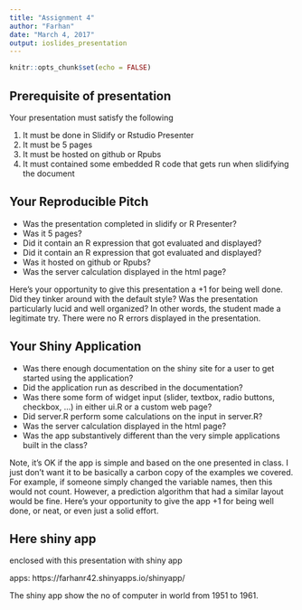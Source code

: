 ---
title: "Assignment 4"
author: "Farhan"
date: "March 4, 2017"
output: ioslides_presentation
---

```{r setup, include=FALSE}
knitr::opts_chunk$set(echo = FALSE)
```

## Prerequisite of presentation

Your presentation must satisfy the following

1.  It must be done in Slidify or Rstudio Presenter
2.  It must be 5 pages
3.  It must be hosted on github or Rpubs
4.  It must contained some embedded R code that gets run when slidifying the document


## Your Reproducible Pitch

- Was the presentation completed in slidify or R Presenter?
- Was it 5 pages?
- Did it contain an R expression that got evaluated and displayed?
- Did it contain an R expression that got evaluated and displayed?
- Was it hosted on github or Rpubs?
- Was the server calculation displayed in the html page?

Here's your opportunity to give this presentation a +1 for being well done. Did they tinker around with the default style? Was the presentation particularly lucid and well organized? In other words, the student made a legitimate try.
There were no R errors displayed in the presentation.

## Your Shiny Application

- Was there enough documentation on the shiny site for a user to get started using the application?
- Did the application run as described in the documentation?
- Was there some form of widget input (slider, textbox, radio buttons, checkbox, ...) in either ui.R or a custom web page?
- Did server.R perform some calculations on the input in server.R?
- Was the server calculation displayed in the html page?
- Was the app substantively different than the very simple applications built in the class? 

Note, it's OK if the app is simple and based on the one presented in class. I just don't want it to be basically a carbon copy of the examples we covered. For example, if someone simply changed the variable names, then this would not count. However, a prediction algorithm that had a similar layout would be fine.
Here's your opportunity to give the app +1 for being well done, or neat, or even just a solid effort.

## Here shiny app

enclosed with this presentation with shiny app


apps: https://farhanr42.shinyapps.io/shinyapp/


 The shiny app show the no of computer in world from 1951 to 1961.
